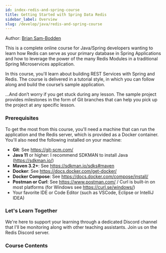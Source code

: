 ```yaml
---
id: index-redis-and-spring-course
title: Getting Started with Spring Data Redis
sidebar_label: Overview
slug: /develop/java/redis-and-spring-course
---
```



Author: [Brian Sam-Bodden](https://twitter.com/bsbodden)

This is a complete online course for Java/Spring developers wanting to learn how
Redis can serve as your primary database in Spring Applications and how to leverage the
power of the many Redis Modules in a traditional Spring Microservices application.

In this course, you'll learn about building REST Services with Spring and Redis.
The course is delivered in a tutorial style, in which you can follow along and
build the course’s sample application.

...And don’t worry if you get stuck during any lesson. The sample project provides
milestones in the form of Git branches that can help you pick up the project at any specific lesson.

### Prerequisites

To get the most from this course, you'll need a machine that can run the application and the Redis server, which is provided as a Docker container.
You'll also need the following installed on your machine:

* **Git**: See https://git-scm.com/
* **Java 11** or higher: I recommend SDKMAN to install Java (https://sdkman.io/)
* **Maven 3.2+**: See https://sdkman.io/sdks#maven
* **Docker**: See https://docs.docker.com/get-docker/
* **Docker Compose**: See https://docs.docker.com/compose/install/
* **Postman or Curl**: See https://www.postman.com/ / Curl is built-in on most platforms (for Windows see https://curl.se/windows/)
* Your favorite IDE or Code Editor (such as VSCode, Eclipse or IntelliJ IDEA)

### Let's Learn Together

We're here to support your learning through a dedicated Discord channel that I'll be monitoring
along with other teaching assistants.  Join us on the Redis Discord server.

### Course Contents

<div class="row">
 <div class="col">
     <RedisCard
        title="1. Spring and Redis: Up and Running"
        description="Create the skeleton for the course’s Spring Boot application."
        page="/develop/java/redis-and-spring-course/lesson_1"
        />
  </div>

 <div class="col">
     <RedisCard
        title="2. Spring Data Redis"
        description="Introducing Spring Data Redis."
        page="/develop/java/redis-and-spring-course/lesson_2"
        />
  </div>

 <div class="col">
     <RedisCard
        title="3. Object Mapping & Redis Repositories"
        description="Object Mapping & Redis Repositories."
        page="/develop/java/redis-and-spring-course/lesson_3"
        />
  </div>
</div>

<div class="row">
 <div class="col">
     <RedisCard
        title="4. User/Roles & Secondary Indexes"
        description="User/Roles & Secondary Indexes."
        page="/develop/java/redis-and-spring-course/lesson_4"
        />
  </div>

   <div class="col">
     <RedisCard
        title="5. Books, Categories & The Catalog"
        description="Books, Categories & The Catalog."
        page="/develop/java/redis-and-spring-course/lesson_5"
        />
  </div>

   <div class="col">
     <RedisCard
        title="6. Domain Models with RedisJSON"
        description="Domain Models with RedisJSON."
        page="/develop/java/redis-and-spring-course/lesson_6"
        />
  </div>
</div>

<div class="row">
 <div class="col">
     <RedisCard
        title="7. Search with RediSearch"
        description="Search with RediSearch."
        page="/develop/java/redis-and-spring-course/lesson_7"
        />
  </div>

   <div class="col">
     <RedisCard
        title="8. Recommendations with RedisGraph"
        description="Recommendations with RedisGraph."
        page="/develop/java/redis-and-spring-course/lesson_8"
        />
  </div>

   <div class="col">
     <RedisCard
        title="9. Caching REST Services with Redis"
        description="Caching REST Services with Redis."
        page="/develop/java/redis-and-spring-course/lesson_9"
        />
  </div>
</div>


